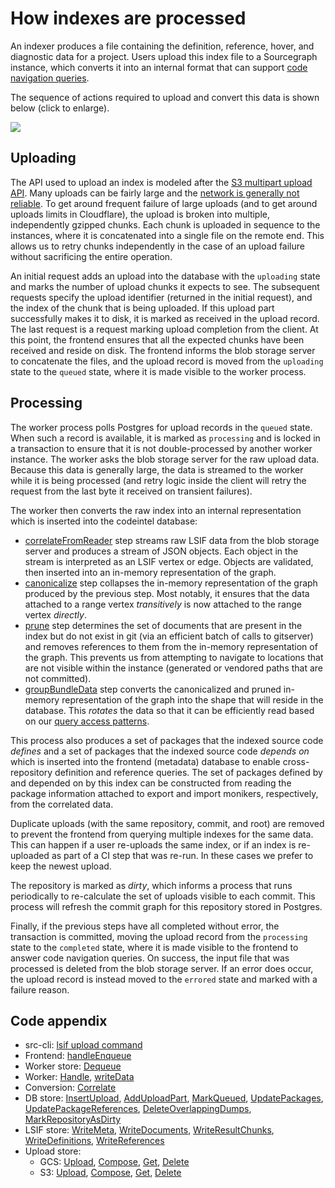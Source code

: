 # How indexes are processed

An indexer produces a file containing the definition, reference, hover, and diagnostic data for a project. Users upload this index file to a Sourcegraph instance, which converts it into an internal format that can support [code navigation queries](/dev/background-information/codeintel/queries).

The sequence of actions required to upload and convert this data is shown below (click to enlarge).

![](https://storage.googleapis.com/sourcegraph-assets/Docs/uploads.svg)

## Uploading

The API used to upload an index is modeled after the [S3 multipart upload API](https://docs.aws.amazon.com/AmazonS3/latest/dev/mpuoverview.html). Many uploads can be fairly large and the [network is generally not reliable](https://aphyr.com/posts/288-the-network-is-reliable). To get around frequent failure of large uploads (and to get around uploads limits in Cloudflare), the upload is broken into multiple, independently gzipped chunks. Each chunk is uploaded in sequence to the instances, where it is concatenated into a single file on the remote end. This allows us to retry chunks independently in the case of an upload failure without sacrificing the entire operation.

An initial request adds an upload into the database with the `uploading` state and marks the number of upload chunks it expects to see. The subsequent requests specify the upload identifier (returned in the initial request), and the index of the chunk that is being uploaded. If this upload part successfully makes it to disk, it is marked as received in the upload record. The last request is a request marking upload completion from the client. At this point, the frontend ensures that all the expected chunks have been received and reside on disk. The frontend informs the blob storage server to concatenate the files, and the upload record is moved from the `uploading` state to the `queued` state, where it is made visible to the worker process.

## Processing

The worker process polls Postgres for upload records in the `queued` state. When such a record is available, it is marked as `processing` and is locked in a transaction to ensure that it is not double-processed by another worker instance. The worker asks the blob storage server for the raw upload data. Because this data is generally large, the data is streamed to the worker while it is being processed (and retry logic inside the client will retry the request from the last byte it received on transient failures).

The worker then converts the raw index into an internal representation which is inserted into the codeintel database:

- [correlateFromReader](https://sourcegraph.com/search?q=context:global+repo:%5Egithub%5C.com/sourcegraph/sourcegraph%24%40main+file:%5Elib/codeintel/lsif/conversion/correlate%5C.go+func+correlateFromReader%28&patternType=literal) step streams raw LSIF data from the blob storage server and produces a stream of JSON objects. Each object in the stream is interpreted as an LSIF vertex or edge. Objects are validated, then inserted into an in-memory representation of the graph.
- [canonicalize](https://sourcegraph.com/search?q=context:global+repo:%5Egithub%5C.com/sourcegraph/sourcegraph%24%40main+file:%5Elib/codeintel/lsif/conversion/canonicalize%5C.go+func+canonicalize%28&patternType=literal) step collapses the in-memory representation of the graph produced by the previous step. Most notably, it ensures that the data attached to a range vertex _transitively_ is now attached to the range vertex _directly_.
- [prune](https://sourcegraph.com/search?q=context:global+repo:%5Egithub%5C.com/sourcegraph/sourcegraph%24%40main+file:%5Elib/codeintel/lsif/conversion/prune%5C.go+func+prune%28&patternType=literal) step determines the set of documents that are present in the index but do not exist in git (via an efficient batch of calls to gitserver) and removes references to them from the in-memory representation of the graph. This prevents us from attempting to navigate to locations that are not visible within the instance (generated or vendored paths that are not committed).
- [groupBundleData](https://sourcegraph.com/search?q=context:global+repo:%5Egithub%5C.com/sourcegraph/sourcegraph%24%40main+file:%5Elib/codeintel/lsif/conversion/group%5C.go+func+groupBundleData%28&patternType=literal) step converts the canonicalized and pruned in-memory representation of the graph into the shape that will reside in the database. This _rotates_ the data so that it can be efficiently read based on our [query access patterns](/dev/background-information/codeintel/queries).

This process also produces a set of packages that the indexed source code _defines_ and a set of packages that the indexed source code _depends on_ which is inserted into the frontend (metadata) database to enable cross-repository definition and reference queries. The set of packages defined by and depended on by this index can be constructed from reading the package information attached to export and import monikers, respectively, from the correlated data.

Duplicate uploads (with the same repository, commit, and root) are removed to prevent the frontend from querying multiple indexes for the same data. This can happen if a user re-uploads the same index, or if an index is re-uploaded as part of a CI step that was re-run. In these cases we prefer to keep the newest upload.

The repository is marked as _dirty_, which informs a process that runs periodically to re-calculate the set of uploads visible to each commit. This process will refresh the commit graph for this repository stored in Postgres.

Finally, if the previous steps have all completed without error, the transaction is committed, moving the upload record from the `processing` state to the `completed` state, where it is made visible to the frontend to answer code navigation queries. On success, the input file that was processed is deleted from the blob storage server. If an error does occur, the upload record is instead moved to the `errored` state and marked with a failure reason.

## Code appendix

- src-cli: [lsif upload command](https://sourcegraph.com/search?q=context:global+repo:%5Egithub%5C.com/sourcegraph/src-cli%24%40main+file:%5Ecmd/src/lsif_upload%5C.go+func+handleLSIFUpload%28&patternType=literal)
- Frontend: [handleEnqueue](https://sourcegraph.com/search?q=context:global+repo:%5Egithub%5C.com/sourcegraph/sourcegraph%24%40main+file:%5Ecmd/frontend/internal/codeintel/httpapi/upload_handler%5C.go+func+%28h+*UploadHandler%29+handleEnqueue%28&patternType=literal)
- Worker store: [Dequeue](https://sourcegraph.com/search?q=context:global+repo:%5Egithub%5C.com/sourcegraph/sourcegraph%24%40main+file:%5Einternal/workerutil/dbworker/store/store%5C.go+func+%28s+*store%29+Dequeue%28&patternType=literal&case=yes)
- Worker: [Handle](https://sourcegraph.com/search?q=context:global+repo:%5Egithub%5C.com/sourcegraph/sourcegraph%24%40main+file:%5Eenterprise/cmd/precise-code-intel-worker/internal/worker/handler%5C.go+func+%28h+*handler%29+Handle%28&patternType=literal&case=yes), [writeData](https://sourcegraph.com/search?q=context:global+repo:%5Egithub%5C.com/sourcegraph/sourcegraph%24%40main+file:%5Eenterprise/cmd/precise-code-intel-worker/internal/worker/handler%5C.go+func+writeData%28&patternType=literal&case=yes)
- Conversion: [Correlate](https://sourcegraph.com/search?q=context:global+repo:%5Egithub%5C.com/sourcegraph/sourcegraph%24%4090b7985+file:%5Elib/codeintel/lsif/conversion/correlate%5C.go+func+Correlate%28&patternType=literal)
- DB store: [InsertUpload](https://sourcegraph.com/search?q=context:global+repo:%5Egithub%5C.com/sourcegraph/sourcegraph%24%40main+file:%5Einternal/codeintel/stores/dbstore/uploads%5C.go+func+%28s+*Store%29+InsertUpload%28&patternType=literal), [AddUploadPart](https://sourcegraph.com/search?q=context:global+repo:%5Egithub%5C.com/sourcegraph/sourcegraph%24%40main+file:%5Einternal/codeintel/stores/dbstore/uploads%5C.go+func+%28s+*Store%29+AddUploadPart%28&patternType=literal), [MarkQueued](https://sourcegraph.com/search?q=context:global+repo:%5Egithub%5C.com/sourcegraph/sourcegraph%24%40main+file:%5Einternal/codeintel/stores/dbstore/uploads%5C.go+func+%28s+*Store%29+MarkQueued%28&patternType=literal), [UpdatePackages](https://sourcegraph.com/search?q=context:global+repo:%5Egithub%5C.com/sourcegraph/sourcegraph%24%40main+file:%5Einternal/codeintel/stores/dbstore/packages%5C.go+func+%28s+*Store%29+UpdatePackages%28&patternType=literal), [UpdatePackageReferences](https://sourcegraph.com/search?q=context:global+repo:%5Egithub%5C.com/sourcegraph/sourcegraph%24%40main+file:%5Einternal/codeintel/stores/dbstore/references%5C.go+func+%28s+*Store%29+UpdatePackageReferences%28&patternType=literal), [DeleteOverlappingDumps](https://sourcegraph.com/search?q=context:global+repo:%5Egithub%5C.com/sourcegraph/sourcegraph%24%40main+file:%5Einternal/codeintel/stores/dbstore/dumps%5C.go+func+%28s+*Store%29+DeleteOverlappingDumps%28&patternType=literal), [MarkRepositoryAsDirty](https://sourcegraph.com/search?q=context:global+repo:%5Egithub%5C.com/sourcegraph/sourcegraph%24%40main+file:%5Einternal/codeintel/stores/dbstore/commits%5C.go+func+%28s+*Store%29+MarkRepositoryAsDirty%28&patternType=literal)
- LSIF store: [WriteMeta](https://sourcegraph.com/search?q=context:global+repo:%5Egithub%5C.com/sourcegraph/sourcegraph%24%40main+file:%5Einternal/codeintel/stores/lsifstore/data_write%5C.go+func+%28s+*Store%29+WriteMeta%28&patternType=literal), [WriteDocuments](https://sourcegraph.com/search?q=context:global+repo:%5Egithub%5C.com/sourcegraph/sourcegraph%24%40main+file:%5Einternal/codeintel/stores/lsifstore/data_write%5C.go+func+%28s+*Store%29+WriteDocuments%28&patternType=literal), [WriteResultChunks](https://sourcegraph.com/search?q=context:global+repo:%5Egithub%5C.com/sourcegraph/sourcegraph%24%40main+file:%5Einternal/codeintel/stores/lsifstore/data_write%5C.go+func+%28s+*Store%29+WriteResultChunks%28&patternType=literal), [WriteDefinitions](https://sourcegraph.com/search?q=context:global+repo:%5Egithub%5C.com/sourcegraph/sourcegraph%24%40main+file:%5Einternal/codeintel/stores/lsifstore/data_write%5C.go+func+%28s+*Store%29+WriteDefinitions%28&patternType=literal), [WriteReferences](https://sourcegraph.com/search?q=context:global+repo:%5Egithub%5C.com/sourcegraph/sourcegraph%24%40main+file:%5Einternal/codeintel/stores/lsifstore/data_write%5C.go+func+%28s+*Store%29+WriteReferences%28&patternType=literal)
- Upload store:
  - GCS: [Upload](https://sourcegraph.com/search?q=context:global+repo:%5Egithub%5C.com/sourcegraph/sourcegraph%24%40main+file:%5Einternal/codeintel/stores/uploadstore/gcs_client%5C.go+func+%28s+*gcsStore%29+Upload%28&patternType=literal), [Compose](https://sourcegraph.com/search?q=context:global+repo:%5Egithub%5C.com/sourcegraph/sourcegraph%24%40main+file:%5Einternal/codeintel/stores/uploadstore/gcs_client%5C.go+func+%28s+*gcsStore%29+Compose%28&patternType=literal), [Get](https://sourcegraph.com/search?q=context:global+repo:%5Egithub%5C.com/sourcegraph/sourcegraph%24%40main+file:%5Einternal/codeintel/stores/uploadstore/gcs_client%5C.go+func+%28s+*gcsStore%29+Get%28&patternType=literal), [Delete](https://sourcegraph.com/search?q=context:global+repo:%5Egithub%5C.com/sourcegraph/sourcegraph%24%40main+file:%5Einternal/codeintel/stores/uploadstore/gcs_client%5C.go+func+%28s+*gcsStore%29+Delete%28&patternType=literal)
  - S3: [Upload](https://sourcegraph.com/search?q=context:global+repo:%5Egithub%5C.com/sourcegraph/sourcegraph%24%40main+file:%5Einternal/codeintel/stores/uploadstore/s3_client%5C.go+func+%28s+*s3Store%29+Upload%28&patternType=literal), [Compose](https://sourcegraph.com/search?q=context:global+repo:%5Egithub%5C.com/sourcegraph/sourcegraph%24%40main+file:%5Einternal/codeintel/stores/uploadstore/s3_client%5C.go+func+%28s+*s3Store%29+Compose%28&patternType=literal), [Get](https://sourcegraph.com/search?q=context:global+repo:%5Egithub%5C.com/sourcegraph/sourcegraph%24%40main+file:%5Einternal/codeintel/stores/uploadstore/s3_client%5C.go+func+%28s+*s3Store%29+Get%28&patternType=literal), [Delete](https://sourcegraph.com/search?q=context:global+repo:%5Egithub%5C.com/sourcegraph/sourcegraph%24%40main+file:%5Einternal/codeintel/stores/uploadstore/s3_client%5C.go+func+%28s+*s3Store%29+Delete%28&patternType=literal)

